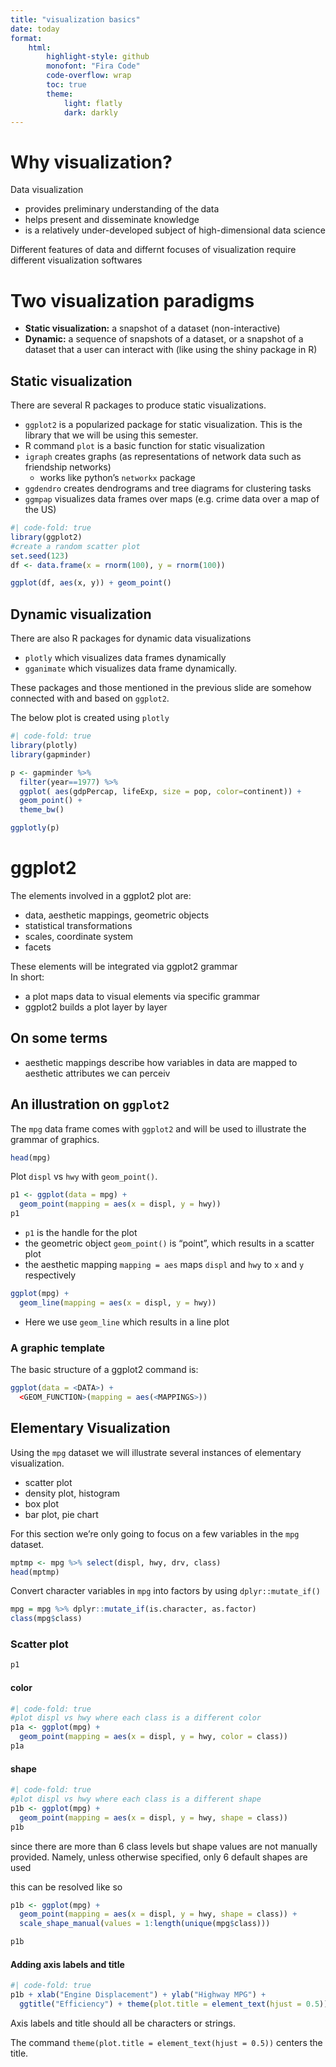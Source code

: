 ```yaml
---
title: "visualization basics"
date: today
format:
    html:
        highlight-style: github
        monofont: "Fira Code"
        code-overflow: wrap
        toc: true
        theme: 
            light: flatly
            dark: darkly
---
```


# Why visualization?
Data visualization  

- provides preliminary understanding of the data
- helps present and disseminate knowledge
- is a relatively under-developed subject of high-dimensional data science

Different features of data and differnt focuses of visualization require different visualization softwares

# Two visualization paradigms

- **Static visualization:** a snapshot of a dataset (non-interactive)
- **Dynamic:** a sequence of snapshots of a dataset, or a snapshot of a dataset that a user can interact with (like using the shiny package in R)

## Static visualization
There are several R packages to produce static visualizations.  

- `ggplot2` is a popularized package for static visualization. This is the library that we will be using this semester.
- R command `plot` is a basic function for static visualization
- `igraph` creates graphs (as representations of network data such as friendship networks)
  - works like python's `networkx` package
- `ggdendro` creates dendrograms and tree diagrams for clustering tasks
- `ggmpap` visualizes data frames over maps (e.g. crime data over a map of the US)

```r
#| code-fold: true
library(ggplot2)
#create a random scatter plot
set.seed(123)
df <- data.frame(x = rnorm(100), y = rnorm(100))

ggplot(df, aes(x, y)) + geom_point()
```

## Dynamic visualization
There are also R packages for dynamic data visualizations

- `plotly` which visualizes data frames dynamically
- `gganimate` which visualizes data frame dynamically.

These packages and those mentioned in the previous slide are somehow connected with and based on `ggplot2`.

The below plot is created using `plotly`

```r
#| code-fold: true
library(plotly)
library(gapminder)

p <- gapminder %>%
  filter(year==1977) %>%
  ggplot( aes(gdpPercap, lifeExp, size = pop, color=continent)) +
  geom_point() +
  theme_bw()

ggplotly(p)
```

# ggplot2

The elements involved in a ggplot2 plot are:

- data, aesthetic mappings, geometric objects
- statistical transformations
- scales, coordinate system
- facets

These elements will be integrated via ggplot2 grammar  
In short:  

- a plot maps data to visual elements via specific grammar
- ggplot2 builds a plot layer by layer

## On some terms
- aesthetic mappings describe how variables in data are mapped to aesthetic attributes we can perceiv

## An illustration on `ggplot2`

The `mpg` data frame comes with `ggplot2` and will be used to illustrate the grammar of graphics.

```r
head(mpg)
```

Plot `displ` vs `hwy` with `geom_point()`.

```r
p1 <- ggplot(data = mpg) +
  geom_point(mapping = aes(x = displ, y = hwy))
p1
```

- `p1` is the handle for the plot
- the geometric object `geom_point()` is "point", which results in a scatter plot
- the aesthetic mapping `mapping = aes` maps `displ` and `hwy` to `x` and `y` respectively

```r
ggplot(mpg) + 
  geom_line(mapping = aes(x = displ, y = hwy))
```

- Here we use `geom_line` which results in a line plot

### A graphic template

The basic structure of a ggplot2 command is:  
```r
ggplot(data = <DATA>) +
  <GEOM_FUNCTION>(mapping = aes(<MAPPINGS>))
```

## Elementary Visualization
Using the `mpg` dataset we will illustrate several instances of elementary visualization.  

- scatter plot
- density plot, histogram
- box plot
- bar plot, pie chart

For this section we're only going to focus on a few variables in the `mpg` dataset.  

```r
mptmp <- mpg %>% select(displ, hwy, drv, class)
head(mptmp)
```

Convert character variables in `mpg` into factors by using `dplyr::mutate_if()`
  
```r
mpg = mpg %>% dplyr::mutate_if(is.character, as.factor)
class(mpg$class)
```

### Scatter plot

```r
p1
```

#### color
```r
#| code-fold: true
#plot displ vs hwy where each class is a different color
p1a <- ggplot(mpg) +
  geom_point(mapping = aes(x = displ, y = hwy, color = class))
p1a
```

#### shape
```r
#| code-fold: true
#plot displ vs hwy where each class is a different shape
p1b <- ggplot(mpg) +
  geom_point(mapping = aes(x = displ, y = hwy, shape = class))
p1b
```

since there are more than 6 class levels but shape values are not manually provided. Namely, unless otherwise specified, only 6 default shapes are used

this can be resolved like so
  
```r
p1b <- ggplot(mpg) +
  geom_point(mapping = aes(x = displ, y = hwy, shape = class)) +
  scale_shape_manual(values = 1:length(unique(mpg$class)))

p1b
```

#### Adding axis labels and title

```r
#| code-fold: true
p1b + xlab("Engine Displacement") + ylab("Highway MPG") +
  ggtitle("Efficiency") + theme(plot.title = element_text(hjust = 0.5))
```

:::{.callout-note}
Axis labels and title should all be characters or strings.

The command `theme(plot.title = element_text(hjust = 0.5))` centers the title.
:::